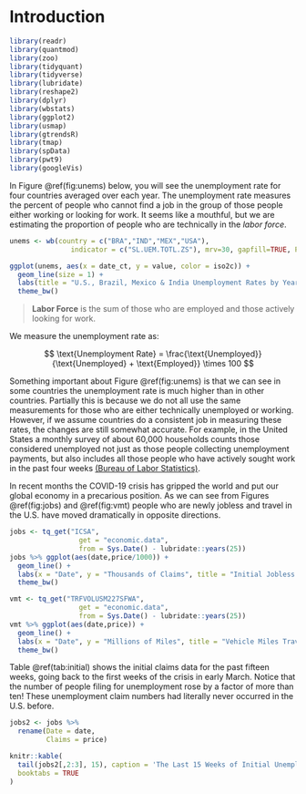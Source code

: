 # Introduction {#intro}

```r
library(readr)
library(quantmod)
library(zoo)
library(tidyquant)
library(tidyverse)
library(lubridate)
library(reshape2)
library(dplyr)
library(wbstats)
library(ggplot2)
library(usmap)
library(gtrendsR)
library(tmap)
library(spData)
library(pwt9)
library(googleVis)


```

In Figure \@ref(fig:unems) below, you will see the unemployment rate for four countries averaged over each year. The unemployment rate measures the percent of people who cannot find a job in the group of those people either working or looking for work. It seems like a mouthful, but we are estimating the proportion of people who are technically in the *labor force*. 

```r
unems <- wb(country = c("BRA","IND","MEX","USA"),
               indicator = c("SL.UEM.TOTL.ZS"), mrv=30, gapfill=TRUE, POSIXct = TRUE)

ggplot(unems, aes(x = date_ct, y = value, color = iso2c)) + 
  geom_line(size = 1) +
  labs(title = "U.S., Brazil, Mexico & India Unemployment Rates by Year", x = "Date", y = "Percent", color = "Country") + 
  theme_bw()


```
	

>**Labor Force** is the sum of those who are employed and those actively looking for work. 

We measure the unemployment rate as: 

$$ \text{Unemployment Rate} = \frac{\text{Unemployed}}{\text{Unemployed} + \text{Employed}} \times 100 $$

Something important about Figure \@ref(fig:unems) is that we can see in some countries the unemployment rate is much higher than in other countries. Partially this is because we do not all use the same measurements for those who are either technically unemployed or working. However, if we assume countries do a consistent job in measuring these rates, the changes are still somewhat accurate. For example, in the United States a monthly survey of about 60,000 households counts those considered unemployed not just as those people collecting unemployment payments, but also includes all those people who have actively sought work in the past four weeks [(Bureau of Labor Statistics)](https://www.bls.gov/cps/cps_htgm.htm). 

In recent months the COVID-19 crisis has gripped the world and put our global economy in a precarious position. As we can see from Figures \@ref(fig:jobs) and \@ref(fig:vmt) people who are newly jobless and travel in the U.S. have moved dramatically in opposite directions. 

```r
jobs <- tq_get("ICSA", 
                 get = "economic.data",
                 from = Sys.Date() - lubridate::years(25))
jobs %>% ggplot(aes(date,price/1000)) + 
  geom_line() + 
  labs(x = "Date", y = "Thousands of Claims", title = "Initial Jobless Claims", color = "Series") + 
  theme_bw()
```

```r
vmt <- tq_get("TRFVOLUSM227SFWA", 
                 get = "economic.data",
                 from = Sys.Date() - lubridate::years(25))
vmt %>% ggplot(aes(date,price)) + 
  geom_line() + 
  labs(x = "Date", y = "Millions of Miles", title = "Vehicle Miles Traveled", color = "Series") + 
  theme_bw()
```

Table \@ref(tab:initial) shows the initial claims data for the past fifteen weeks, going back to the first weeks of the crisis in early March. Notice that the number of people filing for unemployment rose by a factor of more than ten! These unemployment claim numbers had literally never occurred in the U.S. before. 

```r
jobs2 <- jobs %>% 
  rename(Date = date,
         Claims = price)

knitr::kable(
  tail(jobs2[,2:3], 15), caption = 'The Last 15 Weeks of Initial Unemployment Claims',
  booktabs = TRUE
)
```


